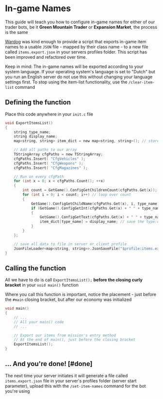 
# In-game Names

<Callout type="info">This guide will teach you how to configure in-game names for either of our trader bots, be it **Green Mountain Trader** or **Expansion Market**, the process is the same</Callout>

[Wardog](https://steamcommunity.com/id/officialwardog/myworkshopfiles/?appid=221100) was kind enough to provide a script that exports in-game item names to a usable `JSON` file - mapped by their class name - to a new file called `items.export.json` in your servers profiles folder. This script has been improved and refactored over time.

Keep in mind: The in-game names will be exported according to your system language. If your operating system's language is set to "Dutch" but you run an English server do not use this without changing your language settings first. To stop using the item-list functionality, use the `/clear-item-list` command

## Defining the function

Place this code anywhere in your `init.c` file

```c
void ExportItemsList()
{
    string type_name;
    string display_name;
    map<string, string> item_dict = new map<string, string>(); // store into a linked list for easy serialization

    // Add all paths to our array
    TStringArray cfgPaths = new TStringArray;
    cfgPaths.Insert( "CfgVehicles" );
    cfgPaths.Insert( "CfgWeapons" );
    cfgPaths.Insert( "CfgMagazines" );

    // Run on every cfgPath
    for (int x = 0; x < cfgPaths.Count(); ++x)
    {
        int count = GetGame().ConfigGetChildrenCount(cfgPaths.Get(x)); // get count of all children
        for (int i = 0; i < count; i++) // loop over count
        {
            GetGame().ConfigGetChildName(cfgPaths.Get(x), i, type_name); // resolve type name
            if (GetGame().ConfigGetInt(cfgPaths.Get(x) + " " + type_name + " scope") == 2) // only include public scope
            {
                GetGame().ConfigGetText(cfgPaths.Get(x) + " " + type_name + " displayName", display_name); // get display name / in-game name
                item_dict[type_name] = display_name; // save the type:display-name as a key-value pair
            }
        }
    };

    // save all data to file in server or client profile
    JsonFileLoader<map<string, string>>.JsonSaveFile("$profile:items.export.json", item_dict);
}
```

## Calling the function

All we have to do is call `ExportItemsList();` **before the closing curly bracket** in your `void main()` function

<Callout type="error">Where you call this function is important, notice the placement - just before the `#main` closing bracket, but after our economy was initialized</Callout>


```c
void main()
{
    // ...
    // All your main() code
    // ...

    // Export our items from mission's entry method
    // At the end of main(), just before the closing bracket
    ExportItemsList();
}
```

## ... And you're done! [#done]

The next time your server initiates it will generate a file called `items.export.json` file in your server's profiles folder (server start parameter), upload this with the `/set-item-names` command for the bot you're using